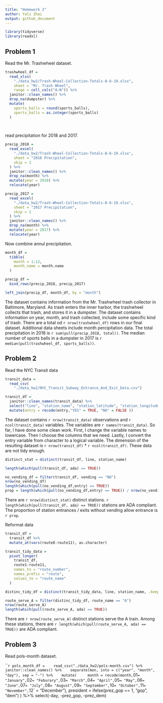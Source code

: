 ```yaml
---
title: "Homework 2"
author: Yali Zhai
output: github_document
---
```



```r
library(tidyverse)
library(readxl)
```

## Problem 1

Read the Mr. Trashwheel dataset.

```r
trashwheel_df = 
  read_xlsx(
    "./data_hw2/Trash-Wheel-Collection-Totals-8-6-19.xlsx",
    sheet = "Mr. Trash Wheel",
    range = cell_cols("A:N")) %>%
  janitor::clean_names() %>%
  drop_na(dumpster) %>%
  mutate(
    sports_balls = round(sports_balls),
    sports_balls = as.integer(sports_balls)
  )
 
 
```

read precipitation for 2018 and 2017.

```r
precip_2018 = 
  read_excel(
    "./data_hw2/Trash-Wheel-Collection-Totals-8-6-19.xlsx",
    sheet = "2018 Precipitation",
    skip = 1
  ) %>%
  janitor::clean_names() %>%
  drop_na(month) %>%
  mutate(year = 2018) %>%
  relocate(year)

precip_2017 = 
  read_excel(
    "./data_hw2/Trash-Wheel-Collection-Totals-8-6-19.xlsx",
    sheet = "2017 Precipitation",
    skip = 1
  ) %>%
  janitor::clean_names() %>%
  drop_na(month) %>%
  mutate(year = 2017) %>%
  relocate(year)
```

Now combine annul precipitation.

```r
month_df = 
  tibble(
    month = 1:12,
    month_name = month.name
  )

precip_df = 
  bind_rows(precip_2018, precip_2017)

left_join(precip_df, month_df, by = "month")
```

The dataset contains information from the Mr. Trashwheel trash collector in Baltimore, Maryland. As trash enters the inner harbor, the trashwheel collects that trash, and stores it in a dumpster. The dataset contains information on year, month, and trash collected, include some specific kind of trash. There are a total od `r nrow(trashwheel_df)` rows in our final dataset. Additional data sheets include month percipitation data. The total precipitation in 2018 is `r sum(pull(precip_2018, total))`. The median number of sports balls in a dumpster in 2017 is `r median(pull(trashwheel_df, sports_balls))`.

## Problem 2

Read the NYC Transit data

```r
transit_data = 
  read_csv(
    "./data_hw2/NYC_Transit_Subway_Entrance_And_Exit_Data.csv") 

transit_df =  
  janitor::clean_names(transit_data) %>%
  select("line", "station_name", "station_latitude", "station_longitude", "route1", "route2", "route3", "route4", "route4", "route5", "route6", "route7", "route8", "route9", "route10", "route11", "entrance_type", "entry", "vending", "ada") %>% 
  mutate(entry = recode(entry,"YES" = TRUE, "NO" = FALSE ))

```

The dataset contains `r nrow(transit_data)` observations and `r ncol(transit_data)` variables. The variables are `r names(transit_data)`.
So far, I have done some clean work. First, I change the variable names to lowercase. Then I choose the columns that we need. Lastly, I convert the entry variable from character to a logical variable. The dimension of the resulting dataset is `r nrow(transit_df)` * `r ncol(transit_df)`. These data are not tidy enough.

```r
distinct_stat = distinct(transit_df, line, station_name)

length(which(pull(transit_df, ada) == TRUE))

no_vending_df = filter(transit_df, vending == "NO")
nrow(no_vending_df)
length(which(pull(no_vending_df,entry) == TRUE))
prop = length(which(pull(no_vending_df,entry) == TRUE)) / nrow(no_vending_df)


```

There are `r nrow(distinct_stat)` distinct stations. `r length(which(pull(transit_df, ada) == TRUE))` stations are ADA compliant.
The proportion of station entrances / exits without vending allow entrance is `r prop`.


Reformat data

```r
transit_df = 
  transit_df %>% 
  mutate_at(vars(route8:route11), as.character)

transit_tidy_data = 
  pivot_longer(
    transit_df,
    route1:route11,
    names_to = "route_number",
    names_prefix = "route",
    values_to = "route_name"
  )

distinc_tidy_df = distinct(transit_tidy_data, line, station_name, .keep_all = TRUE)

route_serve_A = filter(distinc_tidy_df, route_name == "A")
nrow(route_serve_A)
length(which(pull(route_serve_A, ada) == TRUE))
```

There are `r nrow(route_serve_A)` distinct stations serve the A train. Among these stations, there are `r length(which(pull(route_serve_A, ada) == TRUE))` are ADA compliant.


## Problem 3

Read pols-month dataset.

```r
pols_month_df = 
  read_csv("./data_hw2/pols-month.csv") %>% 
  janitor::clean_names() %>% 
  separate(mon, into = c("year", "month", "day"), sep = "-") %>% 
  mutate(
    month = recode(month, `01` = "January", `02` = "Feburary", `03` = "March", `04` = "April", `05` = "May", `06` = "June", `07` = "July", `08` = "August", `09` = "September", `10` = "October", `11` = "November", `12` = "December"),
    president = ifelse(prez_gop == 1, "gop", "dem")
  ) %>% 
  select(-day, -prez_gop, -prez_dem)
